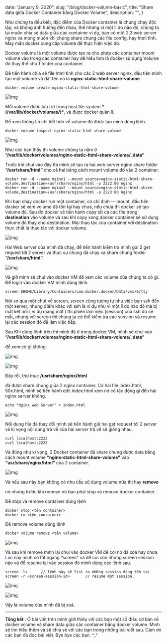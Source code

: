 
  date: "January 9, 2020",
  slug: "/blog/docker-volume-basic",
  title: "Share data giữa Docker Container bằng Docker Volume",
  description: "",
}


Như chúng ta đều biết, đặc điểm của Docker container là chúng chạy độc lập, và không ảnh hưởng đến nhau, thế nhưng vì một lí do nào đó, chúng ta lại muốn chia sẻ data giữa các container ví dụ, bạn có một 2,3 web server nginx và mong muốn khi chúng share chung các file config, hay html tĩnh. May mắn docker cung cấp volume để thực hiện việc đó.

Docker volume là một volume được tạo ra cho phép các container mount volume vào trong các container hay dễ hiểu hơn là đocker sử dụng Volume đó thay thế cho 1 folder của container.

Để tiến hành chia sẻ file html tĩnh cho các 2 web server nginx, đầu tiên mình tạo một volume và đặt tên nó là **nginx-static-html-share-volume**

```
docker volume create nginx-static-html-share-volume
```

![img](https://miro.medium.com/max/3272/1*1BeNDtNKPvOeFDsYcr3ItA.png)

Mỗi volume được lưu trữ trong host file system **\*(/var/lib/docker/volumes/)\***, và được docker quản lí.

Để xem thông tin chi tiết hơn về volume đã được tạo mình dùng lệnh.

```
docker volume inspect nginx-static-html-share-volume
```

![img](https://miro.medium.com/max/3496/1*F7a88q6--r1LTJFilcOpiw.png)

Như các bạn thấy thì volume chúng ta nằm ở **“/var/lib/docker/volumes/nginx-static-html-share-volume/\_data”**

Trước khi chui vào đây thì mình sẽ tạo ra hai web server nginx share folder **“/usr/share/html”** cho cả hai bằng cách mount volume đó vào 2 container.

```
docker run -d --name nginx1 --mount source=nginx-static-html-share-volume,destination=/usr/share/nginx/html -p 2222:80 nginx
docker run -d --name nginx2 --mount source=nginx-static-html-share-volume,destination=/usr/share/nginx/html -p 2223:80 nginx
```

Khi bạn chạy docker run một container, có chỉ định — mount, đầu tiên docker sẽ xem volume đã tồn tại hay chưa, nếu chưa thì docker sẽ tạo volume đó. Sau đó docker sẽ tiến hành copy tất cả các file trong **destination** vào volume và sau khi copy xong docker container sẽ sử dụng volume đó thay cho destination. Mọi thao tác của container với destination thực chất là thao tác với docker volume.

![img](https://miro.medium.com/max/5760/1*kFRH7CuqwPFxlV1fjQps2Q.png)

Hai Web server của mình đã chạy, để tiến hành kiểm tra mình gửi 2 get request tới 2 server và thực sự chúng đã chạy và share chung forder **“/usr/share/html”.**

![img](https://miro.medium.com/max/2492/1*GMg2ED6L9J2Lr7g5OZ6Syw.png)

Và giờ mình sẽ chui vào docker VM để xem các volume của chúng ta có gì. Để login vào docker VM mình dùng lệnh.

```
screen $HOME/Library/Containers/com.docker.docker/Data/vms/0/tty
```

Nói sơ qua một chút về screen, screen cũng tương tự như việc bạn ssh đến một server, nhưng điểm khác với ssh là ví dụ như vì một lí do nào đó mà bị mất kết nối ( ví dụ mạng mất ) thì phiên làm việc (session) của ssh đó sẽ mất, nhưng với screen thì chúng ta có thể kiểm tra các session và resume lại các session đó để làm việc tiếp.

Sau Khi dùng lệnh trên thì mình đã ở trong docker VM, mình sẽ chui vào **“/var/lib/docker/volumes/nginx-static-html-share-volume/\_data”**

để xem có gì không.

![img](https://miro.medium.com/max/2628/1*FTFvSi6AdMkdAh6Ar5hRhA.png)

![img](https://miro.medium.com/max/2792/1*qZAtOwr8cDYDs9JI2YJOcg.png)

Đây rồi, thư mục **/usr/share/nginx/html**

đã được share chung giữa 2 nginx container. Có hai file index.html, 50x.html, mình sẽ tiến hành edit index.html xem nó có tác động gì đến hai nginx server không.

```
echo "Nginx web Server" > index.html
```

![img](https://miro.medium.com/max/3024/1*bywOmzPYNElP69ZwWkLOxw.png)

Nổi dung file đã thay đổi mình sẽ tiến hành gửi hai get request tới 2 server và kì vọng nội dung trả về của hai server trả về sẽ giống nhau.

```
curl localhost:2222
curl localhost:2223
```

Và đúng như kì vọng, 2 Docker container đã share chung được data bằng cách mount volume **“nginx-static-html-share-volume"** vào **“usr/share/nginx/html”** của 2 container.

![img](https://miro.medium.com/max/2136/1*zFHkA9KqxW2mHx9sMKtYnQ.png)

Và nếu sau này bạn không có nhu cầu sử dụng volume nữa thì hay **remove**

nó nhưng trước khi remove nó bạn phải stop và remove docker container.

Để stop và remove container dùng lệnh

```
docker stop <tên container>
docker rm <tên container>
```

Để remove volume dùng lệnh

```
docker volume remove <tên volume>
```

![img](https://miro.medium.com/max/3312/1*tbRnR8IBHX2Zogw1bT9cCw.png)

Và sau khi remove mình lại chui vào docker VM để coi nó đã xoá hay chưa. Lúc nãy mình có tắt ngang “screen" và để coi còn nhưng screen session nào và để resume lại vào session đó mình dùng các lệnh sau.

```
screen -ls      // lệnh này sẽ list ra những session đang tồn tại
screen -r <screen-session-id>       // resume một session.
```

![img](https://miro.medium.com/max/3024/1*7Ne_0UQ5MMSoTDCk6MLXMA.png)

![img](https://miro.medium.com/max/3972/1*7nsVJZGp5zA6EsCYQUHypQ.png)

Vậy là volume của mình đã bị xoá.

---

**Tổng kết** : Ở bài viết trên mình giới thiêụ với các bạn một số điều cơ bản về docker volume và share data giữa các container bằng docker volume. Mình sẽ tìm hiểu thêm và sẽ chia sẻ với các bạn trong những bài viết sau. Cảm ơn các bạn đã đọc bài viết. Bye bye các bạn. ^\_^
